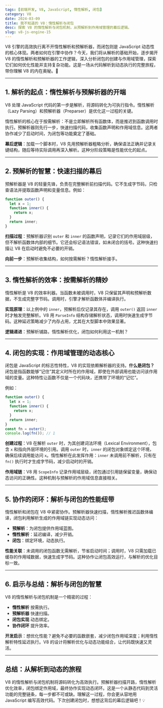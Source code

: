 ```yaml
---
tags: [前端开发, V8, JavaScript, 惰性解析, 闭包]
category: V8
date: 2024-03-09
title: 我不知道的 V8：惰性解析与闭包
desc: 探索 V8 的惰性解析与闭包机制，从预解析到作用域管理的幕后逻辑。
slug: v8-js-engine-15
---
```



V8 引擎的高效执行离不开惰性解析和预解析器，而闭包则是 JavaScript 动态性的核心体现。两者如何在引擎中协作？今天，我们将从解析的基础开始，逐步揭开 V8 的惰性解析和预解析器的工作逻辑，深入分析闭包的创建与作用域管理，探索它们如何优化性能并支持复杂功能。这是一场从代码解析到动态执行的完整旅程，带你理解 V8 的内在奥秘。🚀

---

## 1. 解析的起点：惰性解析与预解析器的开端

V8 处理 JavaScript 代码的第一步是解析，将源码转化为可执行指令。惰性解析（Lazy Parsing）和预解析器（Preparser）是优化这一过程的关键。

惰性解析的核心在于按需解析：不是立即解析所有函数体，而是推迟到函数调用时执行。预解析器则先行一步，快速扫描代码，收集函数声明和作用域信息。这两者协作减少了启动时间，为闭包等功能奠定了基础。

**幕后逻辑**：加载一个脚本时，V8 先用预解析器粗略分析，确保语法正确并记录关键结构，随后等待实际调用再深入解析。这种分阶段策略是性能优化的起点。

---

## 2. 预解析的智慧：快速扫描的幕后

预解析器是 V8 的轻量先锋，负责在完整解析前扫描代码。它不生成字节码，只检查语法并提取函数声明和变量信息。例如：

```javascript
function outer() {
  let x = 1;
  function inner() {
    return x;
  }
  return inner;
}
```

**扫描过程**：预解析器识别 `outer` 和 `inner` 的函数声明，记录它们的作用域层级，但不解析函数体内部的细节。它还会标记语法错误，如未闭合的括号。这种快速扫描让 V8 在启动时避免不必要的开销。

**向前一步**：预解析收集结构，如何按需解析？惰性解析接手。

---

## 3. 惰性解析的效率：按需解析的精妙

惰性解析是 V8 的效率利器。当函数未被调用时，V8 只保留其声明和预解析数据，不生成完整字节码。调用时，引擎才解析函数体并编译执行。

**实现原理**：以上例中的 `inner`，预解析后仅记录其存在，调用 `outer()` 返回 `inner` 时才触发完整解析。V8 用 `ParseInfo` 结构存储解析状态，调用时快速生成字节码。这种延迟策略减少了内存占用，尤其在大型脚本中效果显著。

**逻辑递进**：预解析铺路，惰性解析优化，闭包如何利用这一机制？

---

## 4. 闭包的实现：作用域管理的动态核心

闭包是 JavaScript 的标志性特性，V8 的实现依赖解析器的支持。**什么是闭包？** 闭包是指函数能够“记住”其定义时所在的作用域，即使在外部调用也能访问该作用域的变量。这种特性让函数不仅是一个代码块，还携带了环境的“记忆”。

例如：

```javascript
function outer() {
  let x = 1;
  function inner() {
    return x;
  }
  return inner;
}
const fn = outer();
console.log(fn()); // 1
```

**创建过程**：V8 在解析 `outer` 时，为其创建词法环境（Lexical Environment），包含 `x` 和指向外层环境的引用。调用 `outer` 时，`inner` 的闭包对象绑定这个环境，确保后续调用能访问 `x`。惰性解析在此发挥作用：`inner` 未调用前不解析，只有在 `fn()` 执行时才生成字节码，减少启动时的开销。

**作用域链**：V8 用 `ScopeInfo` 记录作用域层级，闭包通过引用链保留变量，确保动态访问的正确性。这种机制与预解析的作用域信息直接相关。

---

## 5. 协作的闭环：解析与闭包的性能纽带

惰性解析和闭包在 V8 中紧密协作。预解析器快速扫描，惰性解析推迟函数体编译，闭包利用解析生成的作用域链实现动态访问：

- **预解析**：为闭包提供作用域蓝图。
- **惰性解析**：延迟编译，减少开销。
- **闭包**：绑定环境，动态执行。

**性能关联**：未调用的闭包函数无需解析，节省启动时间；调用时，V8 只需加载已缓存的作用域数据，快速生成字节码。这种协作让闭包高效运行，与解析的优化目标一致。

---

## 6. 启示与总结：解析与闭包的智慧

V8 的惰性解析与闭包机制是一个精密的过程：
- **惰性解析** 按需执行。
- **预解析器** 快速扫描。
- **闭包实现** 动态绑定。
- **协作闭环** 提升效率。

**开发启示**：想优化性能？避免不必要的函数嵌套，减少闭包作用域深度；利用惰性解析特性延迟执行。V8 的设计将解析优化与动态功能结合，让代码既快速又灵活。

---

## 总结：从解析到动态的旅程

V8 的惰性解析与闭包机制将源码转化为高效执行。预解析器扫描开路，惰性解析优化效率，闭包绑定作用域，最终协作实现动态闭环。这是一个从静态代码到灵活功能的完整链条，每一步都不可或缺。理解这一过程，你会更从容地用 JavaScript 编写高效代码。下次创建闭包时，想想这背后的幕后逻辑吧！💡
